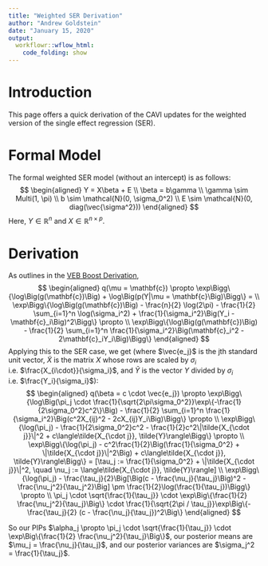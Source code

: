 ```yaml
---
title: "Weighted SER Derivation"
author: "Andrew Goldstein"
date: "January 15, 2020"
output:
  workflowr::wflow_html:
    code_folding: show
---
```



# Introduction
This page offers a quick derivation of the CAVI updates for the weighted version of the single effect regression (SER).

# Formal Model
The formal weighted SER model (without an intercept) is as follows:
$$
\begin{aligned}
Y = X\beta + E \\
\beta = b\gamma \\
\gamma \sim Multi(1, \pi) \\
b \sim \mathcal{N}(0, \sigma_0^2) \\
E \sim \mathcal{N}(0, diag(\vec{\sigma^2}))
\end{aligned}
$$
Here, $Y \in \mathbb{R}^n$ and $X \in \mathbb{R}^{n \times p}$.

# Derivation
As outlines in the [VEB Boost Derivation](VEB_Boost_Derivation.html), 
$$
\begin{aligned}
q(\mu = \mathbf{c}) \propto \exp\Bigg\{\log\Big(g(\mathbf{c})\Big) + \log\Big(p(Y|\mu = \mathbf{c}\Big)\Bigg\} = \\
\exp\Bigg\{\log\Big(g(\mathbf{c})\Big) - \frac{n}{2} \log(2\pi) - \frac{1}{2} \sum_{i=1}^n \log(\sigma_i^2) + \frac{1}{\sigma_i^2}\Big(Y_i - \mathbf{c}_i\Big)^2\Bigg\} \propto \\
\exp\Bigg\{\log\Big(g(\mathbf{c})\Big) - \frac{1}{2} \sum_{i=1}^n \frac{1}{\sigma_i^2}\Big(\mathbf{c}_i^2 - 2\mathbf{c}_iY_i\Big)\Bigg\}
\end{aligned}
$$
Applying this to the SER case, we get (where $\vec{e_j}$ is the jth standard unit vector, $\tilde{X}$ is the matrix $X$ whose rows are scaled by $\sigma_i$ i.e. $\frac{X_{i\cdot}}{\sigma_i}$, and $\tilde{Y}$ is the vector $Y$ divided by $\sigma_i$ i.e. $\frac{Y_i}{\sigma_i}$):
$$
\begin{aligned}
q(\beta = c \cdot \vec{e_j}) \propto \exp\Bigg\{\log\Big(\pi_j \cdot \frac{1}{\sqrt{2\pi\sigma_0^2}}\exp\{-\frac{1}{2\sigma_0^2}c^2\}\Big) - \frac{1}{2} \sum_{i=1}^n \frac{1}{\sigma_i^2}\Big(c^2X_{ij}^2 - 2cX_{ij}Y_i\Big)\Bigg\} \propto \\
\exp\Bigg\{\log(\pi_j) - \frac{1}{2\sigma_0^2}c^2 - \frac{1}{2}c^2\|\tilde{X_{\cdot j}}\|^2 + c\langle\tilde{X_{\cdot j}}, \tilde{Y}\rangle\Bigg\} \propto \\
\exp\Bigg\{\log(\pi_j) - c^2\frac{1}{2}\Big(\frac{1}{\sigma_0^2} + \|\tilde{X_{\cdot j}}\|^2\Big) + c\langle\tilde{X_{\cdot j}}, \tilde{Y}\rangle\Bigg\} = [\tau_j := \frac{1}{\sigma_0^2} + \|\tilde{X_{\cdot j}}\|^2, \quad 
\nu_j := \langle\tilde{X_{\cdot j}}, \tilde{Y}\rangle] \\
\exp\Bigg\{\log(\pi_j) - \frac{\tau_j}{2}\Big[\Big(c - \frac{\nu_j}{\tau_j}\Big)^2 - \frac{\nu_j^2}{\tau_j^2}\Big] \pm \frac{1}{2}\log(\frac{1}{\tau_j})\Bigg\} \propto \\
\pi_j \cdot \sqrt{\frac{1}{\tau_j}} \cdot \exp\Big\{\frac{1}{2} \frac{\nu_j^2}{\tau_j}\Big\} \cdot \frac{1}{\sqrt{2\pi / \tau_j}}\exp\Big\{-\frac{\tau_j}{2} (c - \frac{\nu_j}{\tau_j})^2\Big\}
\end{aligned}
$$

So our PIPs $\alpha_j \propto \pi_j \cdot \sqrt{\frac{1}{\tau_j}} \cdot \exp\Big\{\frac{1}{2} \frac{\nu_j^2}{\tau_j}\Big\}$, our posterior means are $\mu_j = \frac{\nu_j}{\tau_j}$, and our posterior variances are $\sigma_j^2 = \frac{1}{\tau_j}$.
